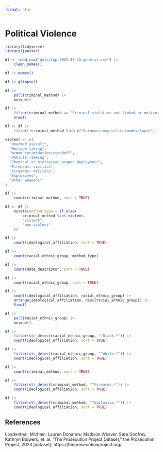 ```yaml
---
format: html
---
```


# Political Violence

```r
library(tidyverse)
library(janitor)
```

```r
df <- read_csv("data/tpp-2025-09-15-general.csv") |> 
    clean_names()
```


```r
df |> names()

df |> glimpse()

df |>
    pull(criminal_method) |> 
    unique()

df |>
    filter(criminal_method == "Criminal violation not linked or motivated politically") |> 
    nrow()

df <- df |>
    filter(!criminal_method %in% c("Unknown/unspecified/undeveloped", "Criminal violation not linked or motivated politically"))

violent <- c(
  "Unarmed assault",
  "Hostage-taking",
  "Armed intimidation/standoff",
  "Vehicle ramming",
  "Chemical or biological weapon deployment",
  "Firearms: civilian",
  "Firearms: military",
  "Explosives",
  "Other weapons"
)

df |>
    count(criminal_method, sort = TRUE)

df <- df |> 
    mutate(method_type = if_else(
        criminal_method %in% violent,
        "violent",
        "non-violent"
    ))

df |>
    count(ideological_affiliation, sort = TRUE)

df |>
    count(racial_ethnic_group, method_type)

df |>
    count(date_descriptor, sort = TRUE)

df |> 
    count(racial_ethnic_group, sort = TRUE)

df |> 
    count(ideological_affiliation, racial_ethnic_group) |> 
    arrange(ideological_affiliation, desc(racial_ethnic_group)) |> 
    View()

df |>
    pull(racial_ethnic_group) |> 
    unique()

df |> 
    filter(str_detect(racial_ethnic_group, "^Black.*")) |>
    count(ideological_affiliation, sort = TRUE)

df |> 
    filter(str_detect(racial_ethnic_group, "^White.*")) |>
    count(ideological_affiliation, sort = TRUE)

df |> 
    count(criminal_method, sort = TRUE)

df |> 
    filter(str_detect(criminal_method, "^Firearms.*")) |>
    count(ideological_affiliation, sort = TRUE)

df |> 
    filter(str_detect(criminal_method, "^Explosive.*")) |>
    count(ideological_affiliation, sort = TRUE)

```

## References

Loadenthal, Michael, Lauren Donahoe, Madison Weaver, Sara Godfrey, Kathryn Blowers, et. al. “The Prosecution Project Dataset,” the Prosecution Project, 2023 [dataset]. https://theprosecutionproject.org/